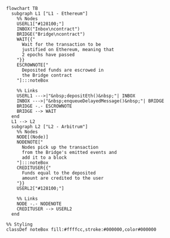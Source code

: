 ```mermaid
flowchart TB
  subgraph L1 ["L1 - Ethereum"]
    %% Nodes
    USERL1["#128100;"]
    INBOX("Inbox\ncontract")
    BRIDGE("Bridge\ncontract")
    WAIT{{"
      Wait for the transaction to be
      justified on Ethereum, meaning that
      2 epochs have passed
    "}}
    ESCROWNOTE["
      Deposited funds are escrowed in
      the Bridge contract
    "]:::noteBox

    %% Links
    USERL1 --->|"&nbsp;depositEth()&nbsp;"| INBOX
    INBOX --->|"&nbsp;enqueueDelayedMessage()&nbsp;"| BRIDGE
    BRIDGE -.- ESCROWNOTE
    BRIDGE --> WAIT
  end
  L1 --> L2
  subgraph L2 ["L2 - Arbitrum"]
    %% Nodes
    NODE[(Node)]
    NODENOTE["
      Nodes pick up the transaction
      from the Bridge's emitted events and
      add it to a block
    "]:::noteBox
    CREDITUSER{{"
      Funds equal to the deposited
      amount are credited to the user
    "}}
    USERL2["#128100;"]

    %% Links
    NODE -.- NODENOTE
    CREDITUSER --> USERL2
  end

%% Styling
classDef noteBox fill:#ffffcc,stroke:#000000,color#000000
```
